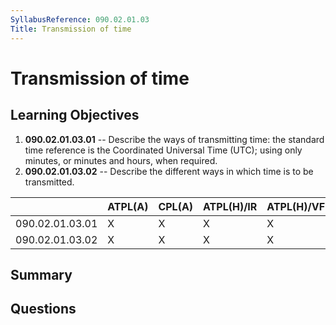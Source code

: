 ```yaml
---
SyllabusReference: 090.02.01.03
Title: Transmission of time
---
```


# Transmission of time

## Learning Objectives

1. **090.02.01.03.01** -- Describe the ways of transmitting time: the standard
   time reference is the Coordinated Universal Time (UTC); using only minutes,
   or minutes and hours, when required.
2. **090.02.01.03.02** -- Describe the different ways in which time is to be
   transmitted.

|                 | ATPL(A) | CPL(A) | ATPL(H)/IR | ATPL(H)/VFR | CPL(H) | IR  | CBIR(A) |
| --------------- | ------- | ------ | ---------- | ----------- | ------ | --- | ------- |
| 090.02.01.03.01 | X       | X      | X          | X           | X      | X   | X       |
| 090.02.01.03.02 | X       | X      | X          | X           | X      | X   | X       |

## Summary

## Questions
